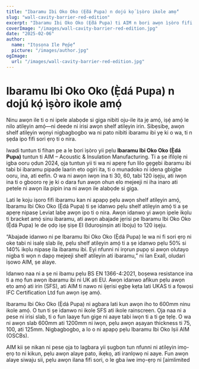 ```yaml
---
title: "Ibaramu Ibi Oko Oko (Ẹ̀dá Pupa) n dojú kọ́ ìṣòro ikole amọ́"
slug: "wall-cavity-barrier-red-edition"
excerpt: "Ibaramu Ibi Oko Oko (Ẹ̀dá Pupa) ti AIM n bori awọn ìṣòro fifi sori ẹrọ nipa didapọ mọ́ awọn shelf atilẹyin amọ́ nigba ti o n rii daju aabo ina to lagbara."
coverImage: "/images/wall-cavity-barrier-red-edition.jpg"
date: "2025-02-06"
author:
  name: "Itọsọna Ile Pẹ́pẹ́"
  picture: "/images/author.jpg"
ogImage:
  url: "/images/wall-cavity-barrier-red-edition.jpg"
---
```


# Ibaramu Ibi Oko Oko (Ẹ̀dá Pupa) n dojú kọ́ ìṣòro ikole amọ́

Ninu awọn ile ti o ni ipele alabọde si giga nibiti oju-ile ita jẹ amọ́, iṣẹ́ amọ́ le nilo atilẹyin amọ́—ni deede ni irisi awọn shelf atilẹyin irin. Sibẹsibẹ, awọn shelf atilẹyin wọnyi nigbagbogbo wa ni pato nibiti ibaramu ibi yẹ ki o wa, ti n ṣẹda ipo fifi sori ẹrọ ti o nira.

Iwadi tuntun ti fihan pe a le bori ìṣòro yii pẹlu **Ibaramu Ibi Oko Oko (Ẹ̀dá Pupa)** tuntun ti AIM – Acoustic & Insulation Manufacturing. Ti a ṣe ifilọlẹ ni igba ooru ọdun 2024, ọja tuntun yii ti wa ni apẹrẹ fun lilo gẹgẹbi ibaramu ibi tabi bi ibaramu pipade laarin eto ogiri ita, ti o munadoko ni idena gbigbe ooru, ina, ati eefin. O wa ni awọn iwọn ina ti 30, 60, tabi 120 iṣẹju, ati iwọn ina ti o gbooro rẹ jẹ ki o dara fun awọn ohun elo mejeeji ni iha inaro ati petele ni awọn ila pipin ina ni awọn ile alabọde si giga.

Lati le koju iṣoro fifi ibaramu kan ni apapọ pẹlu awọn shelf atilẹyin amọ́, Ibaramu Ibi Oko Oko (Ẹ̀dá Pupa) ti ṣe idanwo pẹlu shelf atilẹyin amọ́ ti a ṣe apẹrẹ nipasẹ Leviat labẹ awọn ipo ti o nira. Awọn idanwo yi awọn ipele ikọlu ti bracket amọ́ sinu ibaramu, ati awọn abajade jẹrisi pe Ibaramu Ibi Oko Oko (Ẹ̀dá Pupa) le de ọdọ iṣẹ ṣiṣe EI (Iduroṣinṣin ati Iboju) to 120 iṣẹju.

“Abajade idanwo ni pe Ibaramu Ibi Oko Oko (Ẹ̀dá Pupa) le wa ni fi sori ẹrọ ni oke tabi ni isalẹ slab ilẹ, pẹlu shelf atilẹyin amọ́ ti a ṣe idanwo pẹlu 50% si 140% ikọlu nipasẹ ila ibaramu ibi. Eyi nfunni ni irọrun pupọ si awọn olutayo nigba ti wọn n dapọ mejeeji shelf atilẹyin ati ibaramu,” ni Ian Exall, oludari iṣowo AIM, ṣe alaye.

Idanwo naa ni a ṣe ni ibamu pẹlu BS EN 1366-4:2021, boṣewa resistance ina ti a mọ fun awọn ibaramu ibi ni UK ati EU. Awọn idanwo afikun pẹlu awọn eto amọ́ ati irin (SFS), ati AIM ti nawo ni ijẹrisi ẹgbẹ kẹta lati UKAS ti a fọwọsi IFC Certification Ltd fun awọn iṣẹ amọ́.

Ibaramu Ibi Oko Oko (Ẹ̀dá Pupa) ni agbara lati kun awọn iho to 600mm ninu ikole amọ́. O tun ti ṣe idanwo ni ikole SFS ati ikole rainscreen. Ọja naa ni a pese ni irisi slab, ti o fun laaye fun gige ni aaye tabi iwọn ti a ti ge tẹlẹ. O wa ni awọn slab 600mm ati 1200mm ni iwọn, pẹlu awọn aṣayan thickness ti 75, 100, ati 125mm. Nigbagbogbo, a lo o ni apapọ pẹlu Ibaramu Ibi Oko Iṣii AIM (OSCBs).

AIM kii ṣe nikan ni pese ọja to lagbara yii ṣugbọn tun nfunni ni atilẹyin imọ-ẹrọ to ni kikun, pẹlu awọn alaye pato, ikẹkọ, ati iranlọwọ ni aaye. Fun awọn alaye siwaju sii, pẹlu awọn ilana fifi sori, o le gba iwe imọ-ẹrọ ni [aimlimited